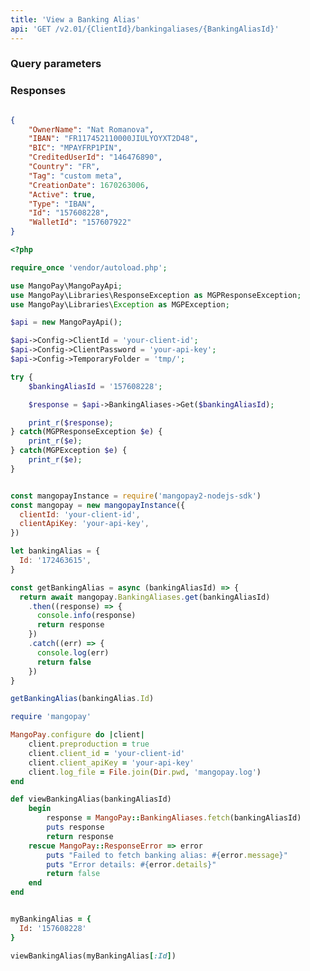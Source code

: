 ```yaml
---
title: 'View a Banking Alias'  
api: 'GET /v2.01/{ClientId}/bankingaliases/{BankingAliasId}'  
---
```


  

### Query parameters  

<BankingAliasId />  

### Responses  

<AccordionGroup><Accordion title="200">  

<OwnerName1Response />  

<IBAN2Response />  

<BIC2Response />  

<CreditedUserId3Response />  

<Country5Response />  

<Tag2Response />  

<CreationDateResponse />  

<Active1Response />  

<Type10Response />  

<IdResponse />  

<WalletId1Response /></Accordion></AccordionGroup>  

<ResponseExample>  

```json 200  

{
    "OwnerName": "Nat Romanova",
    "IBAN": "FR117452110000JIULYOYXT2D48",
    "BIC": "MPAYFRP1PIN",
    "CreditedUserId": "146476890",
    "Country": "FR",
    "Tag": "custom meta",
    "CreationDate": 1670263006,
    "Active": true,
    "Type": "IBAN",
    "Id": "157608228",
    "WalletId": "157607922"
}  
 ```  

</ResponseExample>  

<RequestExample>  
  
```php PHP  
<?php 

require_once 'vendor/autoload.php';

use MangoPay\MangoPayApi;
use MangoPay\Libraries\ResponseException as MGPResponseException;
use MangoPay\Libraries\Exception as MGPException;

$api = new MangoPayApi();

$api->Config->ClientId = 'your-client-id';
$api->Config->ClientPassword = 'your-api-key';
$api->Config->TemporaryFolder = 'tmp/';

try {
    $bankingAliasId = '157608228';

    $response = $api->BankingAliases->Get($bankingAliasId);

    print_r($response);
} catch(MGPResponseException $e) {
    print_r($e);
} catch(MGPException $e) {
    print_r($e);
}  
```  

  
```javascript NodeJS  

const mangopayInstance = require('mangopay2-nodejs-sdk')
const mangopay = new mangopayInstance({
  clientId: 'your-client-id',
  clientApiKey: 'your-api-key',
})

let bankingAlias = {
  Id: '172463615',
}

const getBankingAlias = async (bankingAliasId) => {
  return await mangopay.BankingAliases.get(bankingAliasId)
    .then((response) => {
      console.info(response)
      return response
    })
    .catch((err) => {
      console.log(err)
      return false
    })
}

getBankingAlias(bankingAlias.Id)  
```  

  
```ruby Ruby  
require 'mangopay'

MangoPay.configure do |client|
    client.preproduction = true
    client.client_id = 'your-client-id'
    client.client_apiKey = 'your-api-key'
    client.log_file = File.join(Dir.pwd, 'mangopay.log')
end

def viewBankingAlias(bankingAliasId)
    begin
        response = MangoPay::BankingAliases.fetch(bankingAliasId)
        puts response
        return response
    rescue MangoPay::ResponseError => error
        puts "Failed to fetch banking alias: #{error.message}"
        puts "Error details: #{error.details}"
        return false
    end
end


myBankingAlias = {
  Id: '157608228'
}

viewBankingAlias(myBankingAlias[:Id])  
```  

  
</RequestExample>